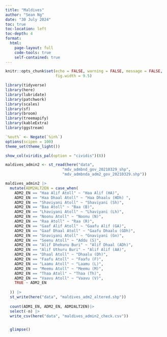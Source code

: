 ```yaml
---
title: "Maldives"
author: "Sean Ng"
date: "30 July 2024"
toc: true
toc-location: left
toc-depth: 4
format: 
  html:
    page-layout: full
    code-tools: true
    self-contained: true
---
```


```r

knitr::opts_chunk$set(echo = FALSE, warning = FALSE, message = FALSE,
                      fig.width = 9.5)

library(tidyverse)
library(here)
library(lubridate)
library(patchwork)
library(scales)
library(sf)
library(broom)
library(treemapify)
library(kableExtra) 
library(ggstream)

`%out%` <- Negate(`%in%`)
options(scipen = 100)
theme_set(theme_light())

show_col(viridis_pal(option = "cividis")(8))

```

```r
maldives_admin2 <- st_read(here("data", 
                         "mdv_admbnd_gov_20210329_shp", 
                         "mdv_admbnda_adm2_gov_20210329.shp"))
```




```r
maldives_admin2 |> 
  mutate(ADM2ALT2EN = case_when(
    ADM2_EN == "Haa Alif Atoll" ~ "Haa Alif (HA)", 
    ADM2_EN == "Haa Dhaal Atoll" ~ "Haa Dhaalu (HDh) ",
    ADM2_EN == "Shaviyani Atoll" ~ "Shaviyani (Sh)",
    ADM2_EN == "Baa Atoll" ~ "Baa (B)",
    ADM2_EN == "Lhaviyani Atoll" ~ "Lhaviyani (Lh)",
    ADM2_EN == "Noonu Atoll" ~ "Noonu (N)",
    ADM2_EN == "Raa Atoll" ~ "Raa (R)",
    ADM2_EN == "Gaaf Alif Atoll" ~ "Gaafu Alif (GA)",
    ADM2_EN == "Gaaf Dhaal Atoll" ~ "Gaafu Dhaalu (GDh)",
    ADM2_EN == "Gnaviyani Atoll" ~ "Gnaviyani (Gn)",
    ADM2_EN == "Seenu Atoll" ~ "Addu (S)",
    ADM2_EN == "Alif Dhekunu Buri" ~ "Alif Dhaal (ADh)",
    ADM2_EN == "Alif Uthuru Buri" ~ "Alif Alif (AA)",
    ADM2_EN == "Dhaal Atoll" ~ "Dhaalu (Dh)",
    ADM2_EN == "Faafu Atoll" ~ "Faafu (F)",
    ADM2_EN == "Laamu Atoll" ~ "Laamu (L)",
    ADM2_EN == "Meemu Atoll" ~ "Meemu (M)",
    ADM2_EN == "Thaa Atoll" ~ "Thaa (Th)",
    ADM2_EN == "Vaavu Atoll" ~ "Vaavu (V)", 
    TRUE ~ ADM2_EN
    
  )) |> 
  st_write(here("data", "maldives_adm2_altered.shp"))
  
  count(ADM1_EN, ADM2_EN, ADM2ALT2EN)|> 
  select(-n) |> 
  write_csv(here("data", "maldives_admin2_check.csv"))


  glimpse()
```

